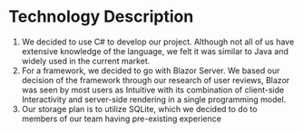 # Technology Description

1. We decided to use C# to develop our project. Although not all of us have extensive knowledge of the language, we felt it was similar to Java and widely used in the current market.
2. For a framework, we decided to go with Blazor Server. We based our decision of the framework through our research of user reviews, Blazor was seen by most users as Intuitive with its combination of client-side Interactivity and server-side rendering in a single programming model.
3. Our storage plan is to utilize SQLite, which we decided to do to members of our team having pre-existing experience
